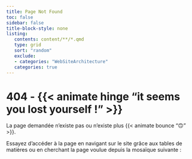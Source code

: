 ```yaml
---
title: Page Not Found
toc: false
sidebar: false
title-block-style: none
listing:
   contents: content/**/*.qmd
   type: grid
   sort: "random"
   exclude:
   - categories: "WebSiteArchitecture"
   categories: true
---
```


# 404 - {{< animate hinge "it seems you lost yourself !" >}}

La page demandée n'existe pas ou n'existe plus {{< animate bounce "🙃" >}}. 

Essayez d'accéder à la page en navigant 
sur le site grâce aux tables de matières ou
en cherchant la page voulue depuis la mosaïque
suivante :


